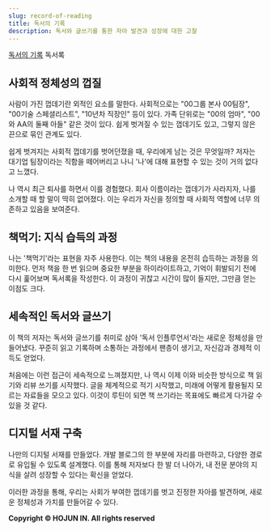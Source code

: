 ```yaml
---
slug: record-of-reading
title: 독서의 기록
description: 독서와 글쓰기를 통한 자아 발견과 성장에 대한 고찰
---
```


[독서의 기록](https://search.shopping.naver.com/book/catalog/40601758633) 독서록

## 사회적 정체성의 껍질

사람이 가진 껍데기란 외적인 요소를 말한다. 사회적으로는 "00그룹 본사 00팀장", "00기술 스페셜리스트", "10년차 직장인" 등이 있다. 가족 단위로는 "00의 엄마", "00와 AA의 둘째 아들" 같은 것이 있다. 쉽게 벗겨질 수 있는 껍데기도 있고, 그렇지 않은 끈으로 묶인 관계도 있다.

쉽게 벗겨지는 사회적 껍데기를 벗어던졌을 때, 우리에게 남는 것은 무엇일까? 저자는 대기업 팀장이라는 직함을 떼어버리고 나니 '나'에 대해 표현할 수 있는 것이 거의 없다고 느꼈다.

나 역시 최근 퇴사를 하면서 이를 경험했다. 회사 이름이라는 껍데기가 사라지자, 나를 소개할 때 할 말이 딱히 없어졌다. 이는 우리가 자신을 정의할 때 사회적 역할에 너무 의존하고 있음을 보여준다.

## 책먹기: 지식 습득의 과정

나는 '책먹기'라는 표현을 자주 사용한다. 이는 책의 내용을 온전히 습득하는 과정을 의미한다. 먼저 책을 한 번 읽으며 중요한 부분을 하이라이트하고, 기억이 휘발되기 전에 다시 훑어보며 독서록을 작성한다. 이 과정이 귀찮고 시간이 많이 들지만, 그만큼 얻는 이점도 크다.

## 세속적인 독서와 글쓰기

이 책의 저자는 독서와 글쓰기를 취미로 삼아 '독서 인플루언서'라는 새로운 정체성을 만들어냈다. 꾸준히 읽고 기록하며 소통하는 과정에서 팬층이 생기고, 자신감과 경제적 이득도 얻었다.

처음에는 이런 접근이 세속적으로 느껴졌지만, 나 역시 이제 이와 비슷한 방식으로 책 읽기와 리뷰 쓰기를 시작했다. 글을 체계적으로 적기 시작했고, 미래에 어떻게 활용될지 모르는 자료들을 모으고 있다. 이것이 루틴이 되면 책 쓰기라는 목표에도 빠르게 다가갈 수 있을 것 같다.

## 디지털 서재 구축

나만의 디지털 서재를 만들었다. 개발 블로그의 한 부분에 자리를 마련하고, 다양한 경로로 유입될 수 있도록 설계했다. 이를 통해 저자보다 한 발 더 나아가, 내 전문 분야의 지식을 살려 성장할 수 있다는 확신을 얻었다.

이러한 과정을 통해, 우리는 사회가 부여한 껍데기를 벗고 진정한 자아를 발견하며, 새로운 정체성과 가치를 만들어갈 수 있다.


**Copyright © HOJUN IN. All rights reserved**